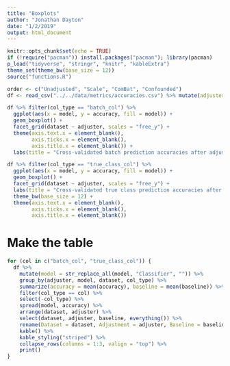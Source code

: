 ```yaml
---
title: "Boxplots"
author: "Jonathan Dayton"
date: "1/2/2019"
output: html_document
---
```


```r
knitr::opts_chunk$set(echo = TRUE)
if (!require("pacman")) install.packages("pacman"); library(pacman)
p_load("tidyverse", "stringr", "knitr", "kableExtra")
theme_set(theme_bw(base_size = 12))
source("functions.R")
```

```r
order <- c("Unadjusted", "Scale", "ComBat", "Confounded")
df <- read_csv("../../data/metrics/accuracies.csv") %>% mutate(adjuster = factor(adjuster, levels = order))
```

```r

df %>% filter(col_type == "batch_col") %>%
  ggplot(aes(x = model, y = accuracy, fill = model)) +
  geom_boxplot() +
  facet_grid(dataset ~ adjuster, scales = "free_y") +
  theme(axis.text.x = element_blank(),
        axis.ticks.x = element_blank(),
        axis.title.x = element_blank()) +
  labs(title = "Cross-validated batch prediction accuracies after adjustment")

df %>% filter(col_type == "true_class_col") %>%
  ggplot(aes(x = model, y = accuracy, fill = model)) +
  geom_boxplot() +
  facet_grid(dataset ~ adjuster, scales = "free_y") +
  labs(title = "Cross-validated true class prediction accuracies after adjustment") +
  theme_bw(base_size = 12) +
  theme(axis.text.x = element_blank(),
        axis.ticks.x = element_blank(),
        axis.title.x = element_blank())
```

# Make the table

```r
for (col in c("batch_col", "true_class_col")) {
  df %>%
    mutate(model = str_replace_all(model, "Classifier", "")) %>%
    group_by(adjuster, model, dataset, col_type) %>%
    summarize(accuracy = mean(accuracy), baseline = mean(baseline)) %>%
    filter(col_type == col) %>%
    select(-col_type) %>%
    spread(model, accuracy) %>%
    arrange(dataset, adjuster) %>%
    select(dataset, adjuster, baseline, everything()) %>%
    rename(Dataset = dataset, Adjustment = adjuster, Baseline = baseline) %>%
    kable() %>%
    kable_styling("striped") %>%
    collapse_rows(columns = 1:3, valign = "top") %>%
    print()
}
```
